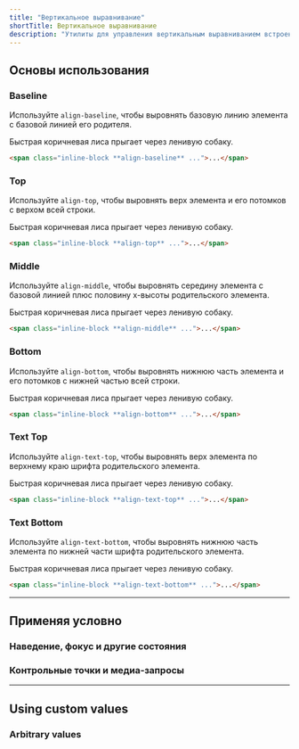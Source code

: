 ```yaml
---
title: "Вертикальное выравнивание"
shortTitle: Вертикальное выравнивание
description: "Утилиты для управления вертикальным выравниванием встроенного блока или поля ячейки таблицы."
---
```




## Основы использования

### Baseline

Используйте `align-baseline`, чтобы выровнять базовую линию элемента с базовой линией его родителя.

<Example>
  <div class="bg-white rounded-lg shadow-lg ring-1 ring-slate-900/5 py-4 max-w-md mx-auto dark:bg-slate-800 dark:ring-0 dark:highlight-white/5">
    <div class="leading-none relative">
      <span class="w-0 h-8 inline-block align-baseline">
        <span class="absolute top-0 border-slate-200 border-t border-b border-dashed w-full h-8 dark:border-slate-700"></span>
        <span class="absolute top-0 border-slate-200 border-b border-dashed w-full h-4 dark:border-slate-700"></span>
      </span>
      <span class="relative z-10 text-slate-700 font-medium px-4 dark:text-slate-200">Быстрая коричневая лиса прыгает через ленивую собаку.</span>
    </div>
  </div>
</Example>

```html
<span class="inline-block **align-baseline** ...">...</span>
```

### Top

Используйте `align-top`, чтобы выровнять верх элемента и его потомков с верхом всей строки.

<Example>
  <div class="bg-white rounded-lg shadow-lg ring-1 ring-slate-900/5 py-4 max-w-md mx-auto dark:bg-slate-800 dark:ring-0 dark:highlight-white/5">
    <div class="leading-none relative">
      <span class="w-0 h-8 inline-block align-top">
        <span class="absolute top-0 border-slate-200 border-t border-b border-dashed w-full h-8 dark:border-slate-700"></span>
        <span class="absolute top-0 border-slate-200 border-b border-dashed w-full h-4 dark:border-slate-700"></span>
      </span>
      <span class="relative z-10 text-slate-700 font-medium px-4 dark:text-slate-200">Быстрая коричневая лиса прыгает через ленивую собаку.</span>
    </div>
  </div>
</Example>


```html
<span class="inline-block **align-top** ...">...</span>
```

### Middle

Используйте `align-middle`, чтобы выровнять середину элемента с базовой линией плюс половину x-высоты родительского элемента.

<Example>
  <div class="bg-white rounded-lg shadow-lg ring-1 ring-slate-900/5 py-4 max-w-md mx-auto dark:bg-slate-800 dark:ring-0 dark:highlight-white/5">
    <div class="leading-none relative">
      <span class="w-0 h-8 inline-block align-middle">
        <span class="absolute top-0 border-slate-200 border-t border-b border-dashed w-full h-8 dark:border-slate-700"></span>
        <span class="absolute top-0 border-slate-200 border-b border-dashed w-full h-4 dark:border-slate-700"></span>
      </span>
      <span class="relative z-10 text-slate-700 font-medium px-4 dark:text-slate-200">Быстрая коричневая лиса прыгает через ленивую собаку.</span>
    </div>
  </div>
</Example>

```html
<span class="inline-block **align-middle** ...">...</span>
```

### Bottom

Используйте `align-bottom`, чтобы выровнять нижнюю часть элемента и его потомков с нижней частью всей строки.

<Example>
  <div class="bg-white rounded-lg shadow-lg ring-1 ring-slate-900/5 py-4 max-w-md mx-auto dark:bg-slate-800 dark:ring-0 dark:highlight-white/5">
    <div class="leading-none relative">
      <span class="w-0 h-8 inline-block align-bottom">
        <span class="absolute top-0 border-slate-200 border-t border-b border-dashed w-full h-8 dark:border-slate-700"></span>
        <span class="absolute top-0 border-slate-200 border-b border-dashed w-full h-4 dark:border-slate-700"></span>
      </span>
      <span class="relative z-10 text-slate-700 font-medium px-4 dark:text-slate-200">Быстрая коричневая лиса прыгает через ленивую собаку.</span>
    </div>
  </div>
</Example>

```html
<span class="inline-block **align-bottom** ...">...</span>
```

### Text Top

Используйте `align-text-top`, чтобы выровнять верх элемента по верхнему краю шрифта родительского элемента.

<Example>
  <div class="bg-white rounded-lg shadow-lg ring-1 ring-slate-900/5 py-4 max-w-md mx-auto dark:bg-slate-800 dark:ring-0 dark:highlight-white/5">
    <div class="leading-none relative">
      <span class="w-0 h-8 inline-block align-text-top">
        <span class="absolute top-0 border-slate-200 border-t border-b border-dashed w-full h-8 dark:border-slate-700"></span>
        <span class="absolute top-0 border-slate-200 border-b border-dashed w-full h-4 dark:border-slate-700"></span>
      </span>
      <span class="relative z-10 text-slate-700 font-medium px-4 dark:text-slate-200">Быстрая коричневая лиса прыгает через ленивую собаку.</span>
    </div>
  </div>
</Example>

```html
<span class="inline-block **align-text-top** ...">...</span>
```

### Text Bottom

Используйте `align-text-bottom`, чтобы выровнять нижнюю часть элемента по нижней части шрифта родительского элемента.

<Example>
  <div class="bg-white rounded-lg shadow-lg ring-1 ring-slate-900/5 py-4 max-w-md mx-auto dark:bg-slate-800 dark:ring-0 dark:highlight-white/5">
    <div class="leading-none relative">
      <span class="w-0 h-8 inline-block align-text-bottom">
        <span class="absolute top-0 border-slate-200 border-t border-b border-dashed w-full h-8 dark:border-slate-700"></span>
        <span class="absolute top-0 border-slate-200 border-b border-dashed w-full h-4 dark:border-slate-700"></span>
      </span>
      <span class="relative z-10 text-slate-700 font-medium px-4 dark:text-slate-200">Быстрая коричневая лиса прыгает через ленивую собаку.</span>
    </div>
  </div>
</Example>

```html
<span class="inline-block **align-text-bottom** ...">...</span>
```

---

## <Heading ignore>Применяя условно</Heading>

### <Heading ignore>Наведение, фокус и другие состояния</Heading>

<HoverFocusAndOtherStates defaultClass="align-middle" featuredClass="align-top" element="p" />

### <Heading ignore>Контрольные точки и медиа-запросы</Heading>

<BreakpointsAndMediaQueries defaultClass="align-middle" featuredClass="align-top" element="p" />

---

## Using custom values

### Arbitrary values

<ArbitraryValues property="vertical-align" featuredClass="align-[4px]" hasTheme={false} />
